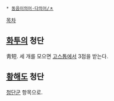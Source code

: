  * [[동음이의어·다의어/ㅊ]]

[[목차]]
== [[화투]]의 청단 ==
靑短. 세 개를 모으면 [[고스톱]]에서 3점을 받는다.

== [[황해도]] 청단 ==
[[청단군]] 항목으로.
